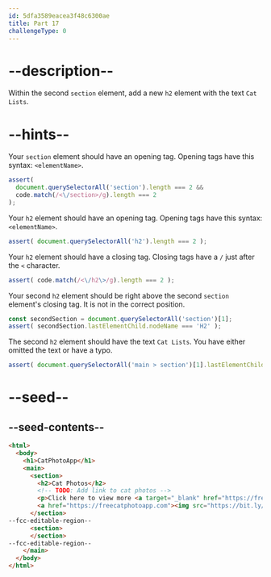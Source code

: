 ```yaml
---
id: 5dfa3589eacea3f48c6300ae
title: Part 17
challengeType: 0
---
```


# --description--

Within the second `section` element, add a new `h2` element with the text `Cat Lists`.

# --hints--

Your `section` element should have an opening tag. Opening tags have this syntax: `<elementName>`.

```js
assert(
  document.querySelectorAll('section').length === 2 &&
  code.match(/<\/section>/g).length === 2
);
```

Your `h2` element should have an opening tag. Opening tags have this syntax: `<elementName>`.

```js
assert( document.querySelectorAll('h2').length === 2 );
```

Your `h2` element should have a closing tag. Closing tags have a `/` just after the `<` character.

```js
assert( code.match(/<\/h2\>/g).length === 2 );
```

Your second `h2` element should be right above the second `section` element's closing tag. It is not in the correct position.

```js
const secondSection = document.querySelectorAll('section')[1];
assert( secondSection.lastElementChild.nodeName === 'H2' );
```

The second `h2` element should have the text `Cat Lists`. You have either omitted the text or have a typo.

```js
assert( document.querySelectorAll('main > section')[1].lastElementChild.innerText.toLowerCase() ===  'cat lists');
```

# --seed--

## --seed-contents--

```html
<html>
  <body>
    <h1>CatPhotoApp</h1>
    <main>
      <section>
        <h2>Cat Photos</h2>
        <!-- TODO: Add link to cat photos -->
        <p>Click here to view more <a target="_blank" href="https://freecatphotoapp.com">cat photos</a>.</p>
        <a href="https://freecatphotoapp.com"><img src="https://bit.ly/fcc-relaxing-cat" alt="A cute orange cat lying on its back."></a>
      </section>
--fcc-editable-region--
      <section>
      </section>
--fcc-editable-region--
    </main>
  </body>
</html>
```

